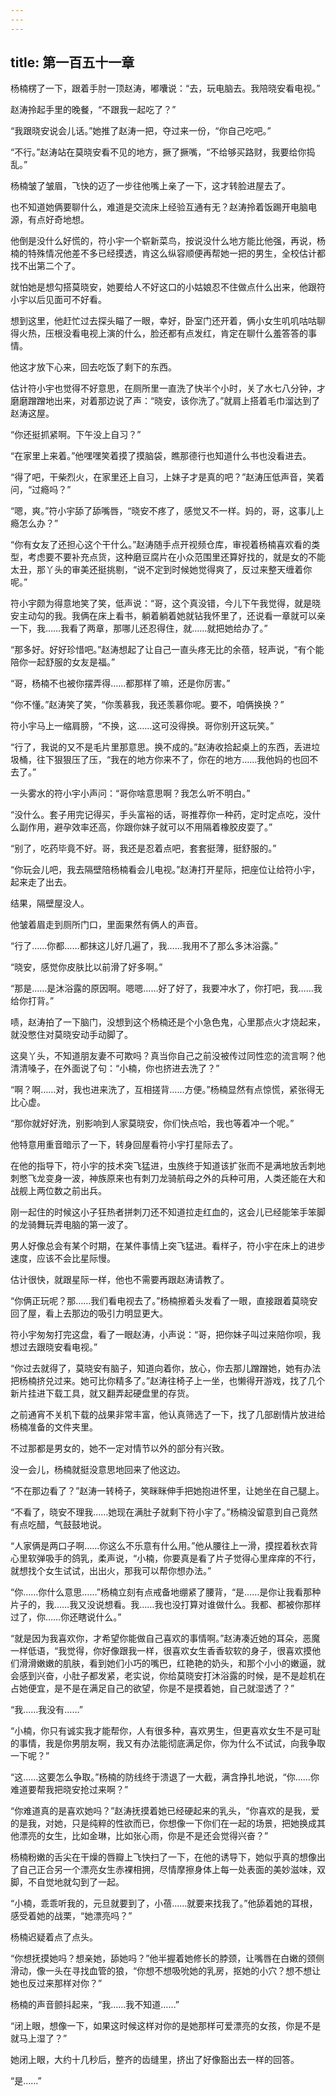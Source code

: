 ```yaml
---
---
---
```

title: 第一百五十一章
---



杨楠楞了一下，跟着手肘一顶赵涛，嘟囔说：“去，玩电脑去。我陪晓安看电视。”

赵涛拎起手里的晚餐，“不跟我一起吃了？”

“我跟晓安说会儿话。”她推了赵涛一把，夺过来一份，“你自己吃吧。”

“不行。”赵涛站在莫晓安看不见的地方，撅了撅嘴，“不给够买路财，我要给你捣乱。”

杨楠皱了皱眉，飞快的迈了一步往他嘴上亲了一下，这才转脸进屋去了。

也不知道她俩要聊什么，难道是交流床上经验互通有无？赵涛拎着饭踢开电脑电源，有点好奇地想。

他倒是没什么好慌的，符小宇一个崭新菜鸟，按说没什么地方能比他强，再说，杨楠的特殊情况他差不多已经摸透，肯这么纵容顺便再帮她一把的男生，全校估计都找不出第二个了。

就怕她是想勾搭莫晓安，她要给人不好这口的小姑娘忍不住做点什么出来，他跟符小宇以后见面可不好看。

想到这里，他赶忙过去探头瞄了一眼，幸好，卧室门还开着，俩小女生叽叽咕咕聊得火热，压根没看电视上演的什么，脸还都有点发红，肯定在聊什么羞答答的事情。

他这才放下心来，回去吃饭了剩下的东西。

估计符小宇也觉得不好意思，在厕所里一直洗了快半个小时，关了水七八分钟，才磨磨蹭蹭地出来，对着那边说了声：“晓安，该你洗了。”就肩上搭着毛巾溜达到了赵涛这屋。

“你还挺抓紧啊。下午没上自习？”

“在家里上来着。”他嘿嘿笑着摸了摸脑袋，瞧那德行也知道什么书也没看进去。

“得了吧，干柴烈火，在家里还上自习，上妹子才是真的吧？”赵涛压低声音，笑着问，“过瘾吗？”

“嗯，爽。”符小宇舔了舔嘴唇，“晓安不疼了，感觉又不一样。妈的，哥，这事儿上瘾怎么办？”

“你有女友了还担心这个干什么。”赵涛随手点开视频仓库，审视着杨楠喜欢看的类型，考虑要不要补充点货，这种磨豆腐片在小众范围里还算好找的，就是女的不能太丑，那丫头的审美还挺挑剔，“说不定到时候她觉得爽了，反过来整天缠着你呢。”

符小宇颇为得意地笑了笑，低声说：“哥，这个真没错，今儿下午我觉得，就是晓安主动勾的我。我俩在床上看书，躺着躺着她就钻我怀里了，还说看一章就可以亲一下，我……我看了两章，那哪儿还忍得住，就……就把她给办了。”

“那多好。好好珍惜吧。”赵涛想起了让自己一直头疼无比的余蓓，轻声说，“有个能陪你一起舒服的女友是福。”

“哥，杨楠不也被你摆弄得……都那样了嘛，还是你厉害。”

“你不懂。”赵涛笑了笑，“你羡慕我，我还羡慕你呢。要不，咱俩换换？”

符小宇马上一缩肩膀，“不换，这……这可没得换。哥你别开这玩笑。”

“行了，我说的又不是毛片里那意思。换不成的。”赵涛收拾起桌上的东西，丢进垃圾桶，往下狠狠压了压，“我在的地方你来不了，你在的地方……我他妈的也回不去了。”

一头雾水的符小宇小声问：“哥你啥意思啊？我怎么听不明白。”

“没什么。套子用完记得买，手头富裕的话，哥推荐你一种药，定时定点吃，没什么副作用，避孕效率还高，你跟你妹子就可以不用隔着橡胶皮耍了。”

“别了，吃药毕竟不好。哥，我还是忍着点吧，套套挺薄，挺舒服的。”

“你玩会儿吧，我去隔壁陪杨楠看会儿电视。”赵涛打开星际，把座位让给符小宇，起来走了出去。

结果，隔壁屋没人。

他皱着眉走到厕所门口，里面果然有俩人的声音。

“行了……你都……都抹这儿好几遍了，我……我用不了那么多沐浴露。”

“晓安，感觉你皮肤比以前滑了好多啊。”

“那是……是沐浴露的原因啊。嗯嗯……好了好了，我要冲水了，你打吧，我……我给你打背。”

啧，赵涛拍了一下脑门，没想到这个杨楠还是个小急色鬼，心里那点火才烧起来，就没憋住对莫晓安动手动脚了。

这臭丫头，不知道朋友妻不可欺吗？真当你自己之前没被传过同性恋的流言啊？他清清嗓子，在外面说了句：“小楠，你也挤进去洗了？”

“啊？啊……对，我也进来洗了，互相搓背……方便。”杨楠显然有点惊慌，紧张得无比心虚。

“那你就好好洗，别影响到人家莫晓安，你们快点哈，我也等着冲一个呢。”

他特意用重音暗示了一下，转身回屋看符小宇打星际去了。

在他的指导下，符小宇的技术突飞猛进，虫族终于知道该扩张而不是满地放舌刺地刺憋飞龙变身一波，神族原来也有刺刀龙骑航母之外的兵种可用，人类还能在大和战舰上两位数之前出兵。

刚一起住的时候这小子狂热者拼刺刀还不知道拉走红血的，这会儿已经能笨手笨脚的龙骑舞玩弄电脑的第一波了。

男人好像总会有某个时期，在某件事情上突飞猛进。看样子，符小宇在床上的进步速度，应该不会比星际慢。

估计很快，就跟星际一样，他也不需要再跟赵涛请教了。

“你俩正玩呢？那……我们看电视去了。”杨楠擦着头发看了一眼，直接跟着莫晓安回了屋，看上去那边的吸引力明显更大。

符小宇匆匆打完这盘，看了一眼赵涛，小声说：“哥，把你妹子叫过来陪你呗，我想过去跟晓安看电视。”

“你过去就得了，莫晓安有脑子，知道向着你，放心，你去那儿蹭蹭她，她有办法把杨楠挤兑过来。她可比你精多了。”赵涛往椅子上一坐，也懒得开游戏，找了几个新片挂进下载工具，就又翻弄起硬盘里的存货。

之前通宵不关机下载的战果非常丰富，他认真筛选了一下，找了几部剧情片放进给杨楠准备的文件夹里。

不过那都是男女的，她不一定对情节以外的部分有兴致。

没一会儿，杨楠就挺没意思地回来了他这边。

“不在那边看了？”赵涛一转椅子，笑眯眯伸手把她抱进怀里，让她坐在自己腿上。

“不看了，晓安不理我……她现在满肚子就剩下符小宇了。”杨楠没留意到自己竟然有点吃醋，气鼓鼓地说。

“人家俩是两口子啊……你这么不乐意有什么用。”他从腰往上一滑，摸捏着秋衣背心里软弹吸手的鸽乳，柔声说，“小楠，你要真是看了片子觉得心里痒痒的不行，就想找个女生试试，出出火，那我可以帮你想办法。”

“你……你什么意思……”杨楠立刻有点戒备地绷紧了腰背，“是……是你让我看那种片子的，我……我又没说想看。我……我也没打算对谁做什么。我都、都被你那样过了，你……你还瞎说什么。”

“就是因为我喜欢你，才希望你能做自己喜欢的事情啊。”赵涛凑近她的耳朵，恶魔一样低语，“我觉得，你好像跟我一样，很喜欢女生香香软软的身子，很喜欢摸他们滑滑嫩嫩的肌肤，看到她们小巧的嘴巴，红艳艳的奶头，和那个小小的嫩逼，就会感到兴奋，小肚子都发紧，老实说，你给莫晓安打沐浴露的时候，是不是趁机在占她便宜，是不是在满足自己的欲望，你是不是摸着她，自己就湿透了？”

“我……我没有……”

“小楠，你只有诚实我才能帮你，人有很多种，喜欢男生，但更喜欢女生不是可耻的事情，我是你男朋友啊，我又有办法能彻底满足你，你为什么不试试，向我争取一下呢？”

“这……这要怎么争取。”杨楠的防线终于溃退了一大截，满含挣扎地说，“你……你难道要帮我把晓安抢过来啊？”

“你难道真的是喜欢她吗？”赵涛抚摸着她已经硬起来的乳头，“你喜欢的是我，爱的是我，对她，只是纯粹的性欲而已，你想像一下你们在一起的场景，把她换成其他漂亮的女生，比如金琳，比如张心雨，你是不是还会觉得兴奋？”

杨楠粉嫩的舌尖在干燥的唇瓣上飞快扫了一下，在他的诱导下，她似乎真的想像出了自己正合另一个漂亮女生赤裸相拥，尽情摩擦身体上每一处表面的美妙滋味，双脚，不自觉地就勾到了一起。

“小楠，乖乖听我的，元旦就要到了，小蓓……就要来找我了。”他舔着她的耳根，感受着她的战栗，“她漂亮吗？”

杨楠迟疑着点了点头。

“你想抚摸她吗？想亲她，舔她吗？”他半握着她修长的脖颈，让嘴唇在白嫩的颈侧滑动，像一头在寻找血管的狼，“你想不想吸吮她的乳房，抠她的小穴？想不想让她也反过来那样对你？”

杨楠的声音颤抖起来，“我……我不知道……”

“闭上眼，想像一下，如果这时候这样对你的是她那样可爱漂亮的女孩，你是不是就马上湿了？”

她闭上眼，大约十几秒后，整齐的齿缝里，挤出了好像豁出去一样的回答。

“是……”